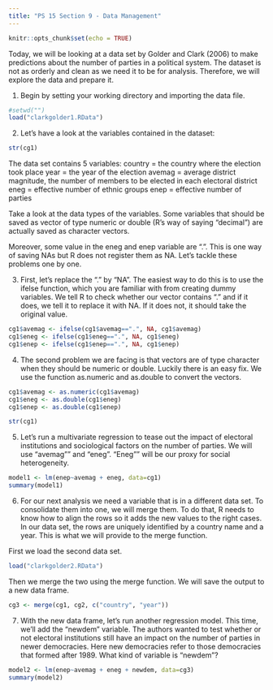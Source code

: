 ```yaml
---
title: "PS 15 Section 9 - Data Management"
---
```



```r
knitr::opts_chunk$set(echo = TRUE)
```

Today, we will be looking at a data set by Golder and Clark (2006) to make predictions about the number of parties in a political system. The dataset is not as orderly and clean as we need it to be for analysis. Therefore, we will explore the data and prepare it.

1. Begin by setting your working directory and importing the data file.

```r
#setwd("")
load("clarkgolder1.RData")
```

2. Let's have a look at the variables contained in the dataset:

```r
str(cg1)
```

The data set contains 5 variables:
country = the country where the election took place
year = the year of the election
avemag = average district magnitude, the number of members to be elected in each electoral district
eneg = effective number of ethnic groups
enep = effective number of parties

Take a look at the data types of the variables. Some variables that should be saved as vector of type numeric or double (R's way of saying "decimal") are actually saved as character vectors.

Moreover, some value in the eneg and enep variable are ".". This is one way of saving NAs but R does not register them as NA. Let's tackle these problems one by one.

3. First, let's replace the "." by "NA". The easiest way to do this is to use the ifelse function, which you are familiar with from creating dummy variables. We tell R to check whether our vector contains "." and if it does, we tell it to replace it with NA. If it does not, it should take the original value.

```r
cg1$avemag <- ifelse(cg1$avemag==".", NA, cg1$avemag)
cg1$eneg <- ifelse(cg1$eneg==".", NA, cg1$eneg)
cg1$enep <- ifelse(cg1$enep==".", NA, cg1$enep)
```

4. The second problem we are facing is that vectors are of type character when they should be numeric or double. Luckily there is an easy fix. We use the function as.numeric and as.double to convert the vectors.

```r
cg1$avemag <- as.numeric(cg1$avemag)
cg1$eneg <- as.double(cg1$eneg)
cg1$enep <- as.double(cg1$enep)

str(cg1)
```

5. Let's run a multivariate regression to tease out the impact of electoral institutions and sociological factors on the number of parties. We will use "avemag"" and "eneg". "Eneg"" will be our proxy for social heterogeneity.  
```r
model1 <- lm(enep~avemag + eneg, data=cg1)
summary(model1)
```


6. For our next analysis we need a variable that is in a different data set. To consolidate them into one, we will merge them. To do that, R needs to know how to align the rows so it adds the new values to the right cases. In our data set, the rows are uniquely identified by a country name and a year. This is what we will provide to the merge function.

First we load the second data set.

```r
load("clarkgolder2.RData")
```

Then we merge the two using the merge function. We will save the output to a new data frame.

```r
cg3 <- merge(cg1, cg2, c("country", "year"))
```

7. With the new data frame, let's run another regression model. This time, we'll add the "newdem" variable. The authors wanted to test whether or not electoral institutions still have an impact on the number of parties in newer democracies. Here new democracies refer to those democracies that formed after 1989. What kind of variable is "newdem"?

```r
model2 <- lm(enep~avemag + eneg + newdem, data=cg3)
summary(model2)
```

